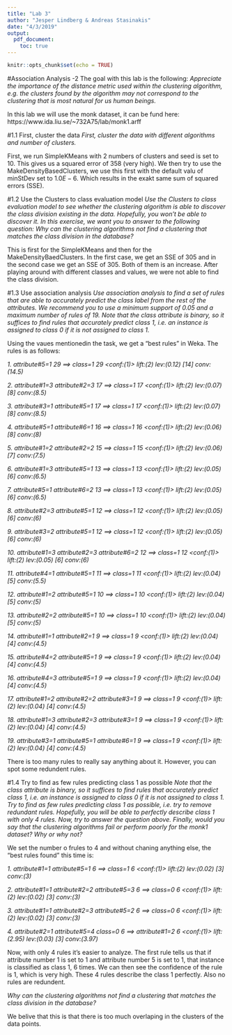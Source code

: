 ```yaml
---
title: "Lab 3"
author: "Jesper Lindberg & Andreas Stasinakis"
date: "4/3/2019"
output:
  pdf_document:
    toc: true
---
```


```r
knitr::opts_chunk$set(echo = TRUE)
```
\newpage
#Association Analysis -2
The goal with this lab is the following:
*Appreciate the importance of the distance metric used within the clustering algorithm, e.g. the clusters found by the algorithm may not correspond to the clustering that is most natural for us human beings.*

In this lab we will use the monk dataset, it can be fund here: https://www.ida.liu.se/~732A75/lab/monk1.arff

#1.1 First, cluster the data
*First, cluster the data with different algorithms and number of clusters.*

First, we run SimpleKMeans with 2 numbers of clusters and seed is set to 10. This gives us a squared error of $358$ (very high).
We then try to use the MakeDensityBasedClusters, we use this first with the default valu of minStDev set to $1.0E-6$. Which results in the exakt same sum of squared errors (SSE).

#1.2 Use the Clusters to class evaluation model
*Use the Clusters to class evaluation model to see whether the clustering algorithm is able to discover the class division existing in the data. Hopefully, you won't be able to discover it. In this exercise, we want you to answer to the following question: Why can the clustering algorithms not find a clustering that matches the class division in the database? *

This is first for the SimpleKMeans and then for the MakeDensityBaedClusters. In the first case, we get an SSE of $305$ and in the second case we get an SSE of $305$. Both of them is an increase. After playing around with different classes and values, we were not able to find the class division.

\newpage
#1.3 Use association analysis
*Use association analysis to find a set of rules that are able to accurately predict the class label from the rest of the attributes. We recommend you to use a minimum support of 0.05 and a maximum number of rules of 19. Note that the class attribute is binary, so it suffices to find rules that accurately predict class 1, i.e. an instance is assigned to class 0 if it is not assigned to class 1.*

Using the vaues mentionedin the task, we get a "best rules" in Weka. The rules is as follows:

*1. attribute#5=1 29 ==> class=1 29    <conf:(1)> lift:(2) lev:(0.12) [14] conv:(14.5)*

*2. attribute#1=3 attribute#2=3 17 ==> class=1 17    <conf:(1)> lift:(2) lev:(0.07) [8] conv:(8.5)*

*3. attribute#3=1 attribute#5=1 17 ==> class=1 17    <conf:(1)> lift:(2) lev:(0.07) [8] conv:(8.5)*

*4. attribute#5=1 attribute#6=1 16 ==> class=1 16    <conf:(1)> lift:(2) lev:(0.06) [8] conv:(8)*

*5. attribute#1=2 attribute#2=2 15 ==> class=1 15    <conf:(1)> lift:(2) lev:(0.06) [7] conv:(7.5)*

*6. attribute#1=3 attribute#5=1 13 ==> class=1 13    <conf:(1)> lift:(2) lev:(0.05) [6] conv:(6.5)*

*7. attribute#5=1 attribute#6=2 13 ==> class=1 13    <conf:(1)> lift:(2) lev:(0.05) [6] conv:(6.5)*

*8. attribute#2=3 attribute#5=1 12 ==> class=1 12    <conf:(1)> lift:(2) lev:(0.05) [6] conv:(6)*

*9. attribute#3=2 attribute#5=1 12 ==> class=1 12    <conf:(1)> lift:(2) lev:(0.05) [6] conv:(6)*

*10. attribute#1=3 attribute#2=3 attribute#6=2 12 ==> class=1 12    <conf:(1)> lift:(2) lev:(0.05) [6] conv:(6)*

*11. attribute#4=1 attribute#5=1 11 ==> class=1 11    <conf:(1)> lift:(2) lev:(0.04) [5] conv:(5.5)*

*12. attribute#1=2 attribute#5=1 10 ==> class=1 10    <conf:(1)> lift:(2) lev:(0.04) [5] conv:(5)*

*13. attribute#2=2 attribute#5=1 10 ==> class=1 10    <conf:(1)> lift:(2) lev:(0.04) [5] conv:(5)*

*14. attribute#1=1 attribute#2=1 9 ==> class=1 9    <conf:(1)> lift:(2) lev:(0.04) [4] conv:(4.5)*

*15. attribute#4=2 attribute#5=1 9 ==> class=1 9    <conf:(1)> lift:(2) lev:(0.04) [4] conv:(4.5)*

*16. attribute#4=3 attribute#5=1 9 ==> class=1 9    <conf:(1)> lift:(2) lev:(0.04) [4] conv:(4.5)*

*17. attribute#1=2 attribute#2=2 attribute#3=1 9 ==> class=1 9    <conf:(1)> lift:(2) lev:(0.04) [4] conv:(4.5)*

*18. attribute#1=3 attribute#2=3 attribute#3=1 9 ==> class=1 9    <conf:(1)> lift:(2) lev:(0.04) [4] conv:(4.5)*

*19. attribute#3=1 attribute#5=1 attribute#6=1 9 ==> class=1 9    <conf:(1)> lift:(2) lev:(0.04) [4] conv:(4.5)*

There is too many rules to really say anything about it. However, you can spot some redundent rules.


#1.4 Try to find as few rules predicting class 1 as possible
*Note that the class attribute is binary, so it suffices to find rules that accurately predict class 1, i.e. an instance is assigned to class 0 if it is not assigned to class 1. Try to find as few rules predicting class 1 as possible, i.e. try to remove redundant rules. Hopefully, you will be able to perfectly describe class 1 with only 4 rules. Now, try to answer the question above. Finally, would you say that the clustering algorithms fail or perform poorly for the monk1 dataset? Why or why not?*

We set the number o frules to 4 and without chaning anything else, the "best rules found" this time is:

*1. attribute#1=1 attribute#5=1 6 ==> class=1 6    <conf:(1)> lift:(2) lev:(0.02) [3] conv:(3)*

*2. attribute#1=1 attribute#2=2 attribute#5=3 6 ==> class=0 6    <conf:(1)> lift:(2) lev:(0.02) [3] conv:(3)*

*3. attribute#1=1 attribute#2=3 attribute#5=2 6 ==> class=0 6    <conf:(1)> lift:(2) lev:(0.02) [3] conv:(3)*

*4. attribute#2=1 attribute#5=4 class=0 6 ==> attribute#1=2 6    <conf:(1)> lift:(2.95) lev:(0.03) [3] conv:(3.97)*

Now, with only 4 rules it's easier to analyze. The first rule tells us that if attribute number 1 is set to 1 and attribute number 5 is set to 1, that instance is classified as class 1, 6 times. We can then see the confidence of the rule is 1, which is very high. These 4 rules describe the class 1 perfectly. Also no rules are redundent.

*Why can the clustering algorithms not find a clustering that matches the class division in the database?*

We belive that this is that there is too much overlaping in the clusters of the data points.

















